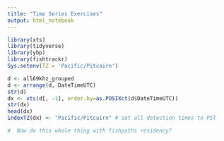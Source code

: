 ```yaml
---
title: "Time Series Exercises"
output: html_notebook
---
```



```r
library(xts)
library(tidyverse)
library(ybp)
library(fishtrackr)
Sys.setenv(TZ = 'Pacific/Pitcairn')

d <- all69khz_grouped
d <- arrange(d, DateTimeUTC)
str(d)
dx <- xts(d[, -1], order.by=as.POSIXct(d$DateTimeUTC))
str(dx)
head(dx)
indexTZ(dx) <- "Pacific/Pitcairn" # set all detection times to PST

#  Now do this whole thing with fishpaths residency?
```

